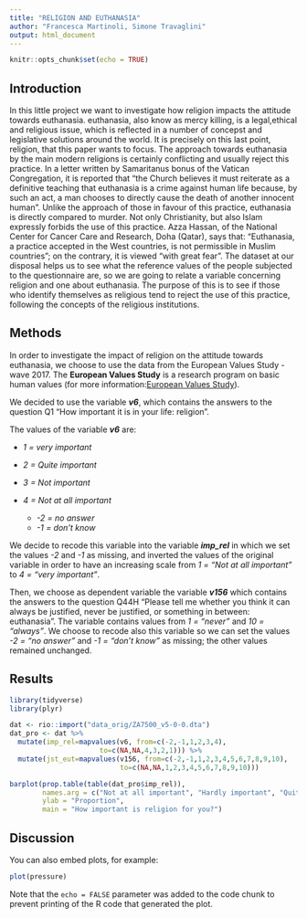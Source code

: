 ```yaml
---
title: "RELIGION AND EUTHANASIA"
author: "Francesca Martinoli, Simone Travaglini"
output: html_document
---
```


```r
knitr::opts_chunk$set(echo = TRUE)
```

## Introduction

In this little project we want to investigate how religion impacts the attitude towards euthanasia. 
euthanasia, also know as mercy killing, is a legal,ethical and religious issue, which is reflected in a number of concepst and legislative solutions around the world. It is precisely on this last point, religion, that this paper wants to focus. The approach towards euthanasia by the main modern religions is certainly conflicting and usually reject this practice. 
In a letter written by Samaritanus bonus of the Vatican Congregation, it is reported that "the Church believes it must reiterate as a definitive teaching that euthanasia is a crime against human life because, by such an act, a man chooses to directly cause the death of another innocent human".
Unlike the approach of those in favour of this practice, euthanasia is directly compared to murder. 
Not only Christianity, but also Islam expressly forbids the use of this practice.
Azza Hassan, of the National Center for Cancer Care and Research, Doha (Qatar), says that: "Euthanasia, a practice accepted in the West countries, is not permissible in Muslim countries"; on the contrary, it is viewed "with great fear". 
The dataset at our disposal helps us to see what the reference values of the people subjected to the questionnaire are, so we are going to relate a variable concerning religion and one about euthanasia.
The purpose of this is to see if those who identify themselves as religious tend to reject the use of this practice, following the concepts of the religious institutions.






## Methods

In order to investigate the impact of religion on the attitude towards euthanasia, we choose to use the data from the European Values Study - wave 2017. The **European Values Study** is a research program on basic human values (for more information:[European Values Study](https://europeanvaluesstudy.eu/)).

We decided to use the variable ***v6***, which contains the answers to the question Q1 "How important it is in your life: religion".

The values of the variable ***v6*** are:

-   *1 = very important*

-   *2 = Quite important*

-   *3 = Not important*

-   *4 = Not at all important*

    -   *-2 = no answer*
    -   *-1 = don't know*

We decide to recode this variable into the variable ***imp_rel*** in which we set the values *-2* and *-1* as missing, and inverted the values of the original variable in order to have an increasing scale from *1 = "Not at all important"* to *4 = "very important"*.

Then, we choose as dependent variable the variable ***v156*** which contains the answers to the question Q44H "Please tell me whether you think it can always be justified, never be justified, or something in between: euthanasia". The variable contains values from *1 = "never"* and *10 = "always"*. We choose to recode also this variable so we can set the values *-2 = "no answer"* and *-1 = "don't know"* as missing; the other values remained unchanged.

## Results


```r
library(tidyverse)
library(plyr)

dat <- rio::import("data_orig/ZA7500_v5-0-0.dta")
dat_pro <- dat %>%
  mutate(imp_rel=mapvalues(v6, from=c(-2,-1,1,2,3,4),
                      to=c(NA,NA,4,3,2,1))) %>% 
  mutate(jst_eut=mapvalues(v156, from=c(-2,-1,1,2,3,4,5,6,7,8,9,10),
                           to=c(NA,NA,1,2,3,4,5,6,7,8,9,10)))

barplot(prop.table(table(dat_pro$imp_rel)),
        names.arg = c("Not at all important", "Hardly important", "Quite important", "Very important"),
        ylab = "Proportion",
        main = "How important is religion for you?")
```



## Discussion

You can also embed plots, for example:

```r
plot(pressure)
```

Note that the `echo = FALSE` parameter was added to the code chunk to prevent printing of the R code that generated the plot.
